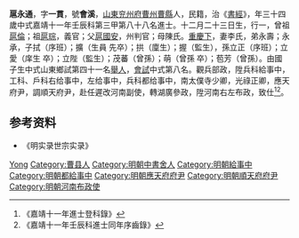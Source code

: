 {{明清人物信息框
| 姓名 = 扈永通
| 原名 =
| 圖片名稱= 
| 圖片大小 =
| 圖片說明 = 
| 最高職務 =
| 國家 = 大明 
| 爵位 =
| 籍貫 = [[山東|山東]][[兖州府|兖州府]][[曹州|曹州]][[曹縣|曹縣]]
| 族裔 = 
| 旗籍 = 
| 字號 = 
| 諡號 =
| 出生日期 = 十二月二十三日
| 出生地點 =
| 逝世日期 = 
| 逝世地點 =
| 墓葬 =
| 配偶 = 李氏
| 親屬 = 曾祖[[扈倫|扈倫]]，祖[[扈琮|扈琮]]，父[[扈國安|扈國安]]，母陳氏
| 出身 =
* 嘉靖十一年壬辰科進士
| 經歷 =
| 著作 =  
*《会溪类稿》
*
*
}}
'''扈永通'''{{BD|1499年||1558年||}}，字'''一貫'''，號'''會溪'''，[[山東|山東]][[兖州府|兖州府]][[曹州|曹州]][[曹縣|曹縣]]人，民籍，治《[[書經|書經]]》，年三十四歲中式嘉靖十一年壬辰科第三甲第八十八名進士。十二月二十三日生，行一，曾祖[[扈倫|扈倫]]；祖[[扈琮|扈琮]]，義官；父[[扈國安|扈國安]]，州判官；母陳氏。[[重慶下|重慶下]]，妻李氏，弟永壽；永承，子拭（序班）；擴（生員 先卒）；拱（廩生）；握（監生），孫立正（序班）；立愛（庠生 卒）；立陛（監生）；茂蕃（曾孫）；萌（曾孫 卒）；苞芳（曾孫）。由國子生中式山東鄉試第四十一名[[舉人|舉人]]，[[會試|會試]]中式第八名。觀兵部政，陞兵科給事中，工科、戶科右给事中，左给事中，兵科都给事中，南太僕寺少卿，光祿正卿，應天府尹，調順天府尹，赴任遲改河南副使，轉湖廣參政，陞河南右左布政，致仕<ref>《嘉靖十一年進士登科錄》</ref><ref>《嘉靖十一年壬辰科進士同年序齒錄》</ref>。

== 参考资料 ==
{{reflist}}
*《明实录世宗实录》

{{嘉靖十一年壬辰科殿试金榜}}

{{Authority control}}
{{DEFAULTSORT:}}
[[Category:扈姓|Yong]]
[[Category:曹县人|Category:曹县人]]
[[Category:明朝中書舍人|Category:明朝中書舍人]]
[[Category:明朝給事中|Category:明朝給事中]]
[[Category:明朝都給事中|Category:明朝都給事中]]
[[Category:明朝應天府府尹|Category:明朝應天府府尹]]
[[Category:明朝順天府府尹|Category:明朝順天府府尹]]
[[Category:明朝河南布政使|Category:明朝河南布政使]]


{{明朝人物小作品}}